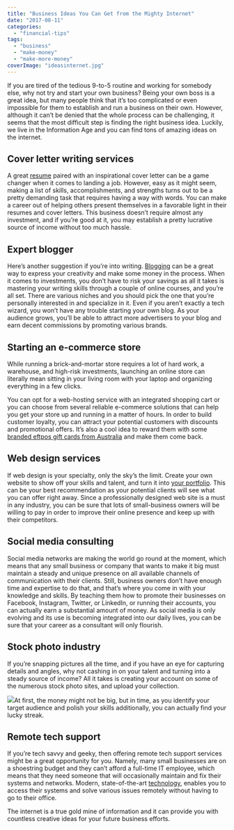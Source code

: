```yaml
---
title: "Business Ideas You Can Get from the Mighty Internet"
date: "2017-08-11"
categories: 
  - "financial-tips"
tags: 
  - "business"
  - "make-money"
  - "make-more-money"
coverImage: "ideasinternet.jpg"
---
```


If you are tired of the tedious 9-to-5 routine and working for somebody else, why not try and start your own business? Being your own boss is a great idea, but many people think that it’s too complicated or even impossible for them to establish and run a business on their own. However, although it can’t be denied that the whole process can be challenging, it seems that the most difficult step is finding the right business idea. Luckily, we live in the Information Age and you can find tons of amazing ideas on the internet.

## Cover letter writing services

A great [resume](https://www.adobe.com/express/create/resume) paired with an inspirational cover letter can be a game changer when it comes to landing a job. However, easy as it might seem, making a list of skills, accomplishments, and strengths turns out to be a pretty demanding task that requires having a way with words. You can make a career out of helping others present themselves in a favorable light in their resumes and cover letters. This business doesn’t require almost any investment, and if you’re good at it, you may establish a pretty lucrative source of income without too much hassle.

## Expert blogger

Here’s another suggestion if you’re into writing. [Blogging](http://duuro.net) can be a great way to express your creativity and make some money in the process. When it comes to investments, you don’t have to risk your savings as all it takes is mastering your writing skills through a couple of online courses, and you’re all set. There are various niches and you should pick the one that you’re personally interested in and specialize in it. Even if you aren’t exactly a tech wizard, you won’t have any trouble starting your own blog. As your audience grows, you’ll be able to attract more advertisers to your blog and earn decent commissions by promoting various brands.

## Starting an e-commerce store

While running a brick-and-mortar store requires a lot of hard work, a warehouse, and high-risk investments, launching an online store can literally mean sitting in your living room with your laptop and organizing everything in a few clicks.

You can opt for a web-hosting service with an integrated shopping cart or you can choose from several reliable e-commerce solutions that can help you get your store up and running in a matter of hours. In order to build customer loyalty, you can attract your potential customers with discounts and promotional offers. It’s also a cool idea to reward them with some [branded eftpos gift cards from Australia](http://www.corporateprepaidgiftcards.com.au/eftpos-gift-cards-australia/) and make them come back.

## Web design services

If web design is your specialty, only the sky’s the limit. Create your own website to show off your skills and talent, and turn it into [your portfolio](http://imperiumapps.com). This can be your best recommendation as your potential clients will see what you can offer right away. Since a professionally designed web site is a must in any industry, you can be sure that lots of small-business owners will be willing to pay in order to improve their online presence and keep up with their competitors.

## Social media consulting

Social media networks are making the world go round at the moment, which means that any small business or company that wants to make it big must maintain a steady and unique presence on all available channels of communication with their clients. Still, business owners don’t have enough time and expertise to do that, and that’s where you come in with your knowledge and skills. By teaching them how to promote their businesses on Facebook, Instagram, Twitter, or LinkedIn, or running their accounts, you can actually earn a substantial amount of money. As social media is only evolving and its use is becoming integrated into our daily lives, you can be sure that your career as a consultant will only flourish.

## Stock photo industry

If you’re snapping pictures all the time, and if you have an eye for capturing details and angles, why not cashing in on your talent and turning into a steady source of income? All it takes is creating your account on some of the numerous stock photo sites, and upload your collection.

![](/images/blog-images/pexels-photo-541525.jpeg)At first, the money might not be big, but in time, as you identify your target audience and polish your skills additionally, you can actually find your lucky streak.

## Remote tech support

If you’re tech savvy and geeky, then offering remote tech support services might be a great opportunity for you. Namely, many small businesses are on a shoestring budget and they can’t afford a full-time IT employee, which means that they need someone that will occasionally maintain and fix their systems and networks. Modern, state-of-the-art [technology](/mobile-technology-can-impact-sales-infographic/), enables you to access their systems and solve various issues remotely without having to go to their office.

The internet is a true gold mine of information and it can provide you with countless creative ideas for your future business efforts.
